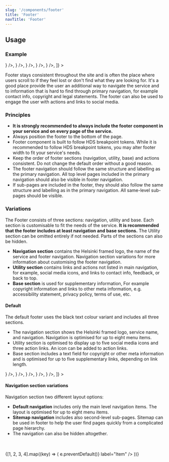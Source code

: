 ```yaml
---
slug: '/components/footer'
title: 'Footer'
navTitle: 'Footer'
---
```




## Usage

### Example

<PlaygroundPreview>
  <Footer title="Helsinki Design System" footerAriaLabel="HDS Footer">
    <Footer.Navigation navigationAriaLabel="HDS Footer navigation">
      <Footer.NavigationLink label="Item" />
      <Footer.NavigationLink label="Item" />
      <Footer.NavigationLink label="Item" />
      <Footer.NavigationLink label="Item" />
      <Footer.NavigationLink label="Item" />
      <Footer.NavigationLink label="Item" />
      <Footer.NavigationLink label="Item" />
      <Footer.NavigationLink label="Item" />
    </Footer.Navigation>
    <Footer.Utilities
      soMeLinks={[
        <Footer.NavigationLink icon={<IconFacebook />} />,
        <Footer.NavigationLink icon={<IconTwitter />} />,
        <Footer.NavigationLink icon={<IconInstagram />} />,
        <Footer.NavigationLink icon={<IconYoutube />} />,
        <Footer.NavigationLink icon={<IconTiktok />} />,
      ]}
    >
      <Footer.NavigationLink label="Contact us" />
      <Footer.NavigationLink label="Give feedback" />
    </Footer.Utilities>
    <Footer.Base copyrightHolder="Copyright" copyrightText="All rights reserved" backToTopLabel="Back to top">
      <Footer.NavigationLink label="Link" />
      <Footer.NavigationLink label="Link" />
      <Footer.NavigationLink label="Link" />
      <Footer.NavigationLink label="Link" />
      <Footer.NavigationLink label="Link" />
    </Footer.Base>
  </Footer>
</PlaygroundPreview>

Footer stays consistent throughout the site and is often the place where users scroll to if they feel lost or don't find what they are looking for. It's a good place provide the user an additional way to navigate the service and to information that is hard to find through primary navigation, for example contact info, copyright and legal statements. The footer can also be used to engage the user with actions and links to social media.

### Principles

- **It is strongly recommended to always include the footer component in your service and on every page of the service.**
- Always position the footer to the bottom of the page.
- Footer component is built to follow HDS <InternalLink href="/foundation/design-tokens/breakpoints">breakpoint tokens</InternalLink>. While it is recommended to follow HDS breakpoint tokens, you may alter footer width to fit your service's needs.
- Keep the order of footer sections (navigation, utility, base) and actions consistent. Do not change the default order without a good reason.
- The footer navigation should follow the same structure and labelling as the primary navigation. All top level pages included in the primary navigation should also be visible in footer navigation.
- If sub-pages are included in the footer, they should also follow the same structure and labelling as in the primary navigation. All same-level sub-pages should be visible.

### Variations

The Footer consists of three sections: navigation, utility and base. Each section is customisable to fit the needs of the service. **It is recommended that the footer includes at least navigation and base sections.** The Utility section can be omitted entirely if not needed. Parts of the sections can also be hidden.

- **Navigation section** contains the Helsinki framed logo, the name of the service and footer navigation. Navigation section variations for more information about customising the footer navigation.
- **Utility section** contains links and actions not listed in main navigation, for example, social media icons, and links to contact info, feedback, or back to top.
- **Base section** is used for supplementary information, For example copyright information and links to other meta information, e.g. accessibility statement, privacy policy, terms of use, etc.

#### Default

The default footer uses the black text colour variant and includes all three sections.

- The navigation section shows the Helsinki framed logo, service name, and navigation. Navigation is optimised for up to eight menu items.
- Utility section is optimised to display up to five social media icons and three action links. An icon can be added to action links.
- Base section includes a text field for copyright or other meta information and is optimised for up to five supplementary links, depending on link length.

<PlaygroundPreview>
  <Footer title="Helsinki Design System" footerAriaLabel="HDS Footer">
    <Footer.Navigation navigationAriaLabel="HDS Footer navigation">
      <Footer.NavigationLink label="Item" />
      <Footer.NavigationLink label="Item" />
      <Footer.NavigationLink label="Item" />
      <Footer.NavigationLink label="Item" />
      <Footer.NavigationLink label="Item" />
      <Footer.NavigationLink label="Item" />
      <Footer.NavigationLink label="Item" />
      <Footer.NavigationLink label="Item" />
    </Footer.Navigation>
    <Footer.Utilities
      soMeLinks={[
        <Footer.NavigationLink icon={<IconFacebook />} />,
        <Footer.NavigationLink icon={<IconTwitter />} />,
        <Footer.NavigationLink icon={<IconInstagram />} />,
        <Footer.NavigationLink icon={<IconYoutube />} />,
        <Footer.NavigationLink icon={<IconTiktok />} />,
      ]}
    >
      <Footer.NavigationLink label="Contact us" />
      <Footer.NavigationLink label="Give feedback" />
    </Footer.Utilities>
    <Footer.Base copyrightHolder="Copyright" copyrightText="All rights reserved" backToTopLabel="Back to top">
      <Footer.NavigationLink label="Link" />
      <Footer.NavigationLink label="Link" />
      <Footer.NavigationLink label="Link" />
      <Footer.NavigationLink label="Link" />
      <Footer.NavigationLink label="Link" />
    </Footer.Base>
  </Footer>
</PlaygroundPreview>

#### Navigation section variations

Navigation section two different layout options:

- **Default navigation** includes only the main level navigation items. The layout is optimised for up to eight menu items.
- **Sitemap navigation** includes also second-level sub-pages. Sitemap can be used in footer to help the user find pages quickly from a complicated page hierarchy.
- The navigation can also be hidden altogether.

<PlaygroundPreview>
  <Footer title="Default" footerAriaLabel="HDS Footer">
    <Footer.Navigation navigationAriaLabel="HDS Footer navigation">
      <Footer.NavigationLink label="Item" />
      <Footer.NavigationLink label="Item" />
      <Footer.NavigationLink label="Item" />
      <Footer.NavigationLink label="Item" />
      <Footer.NavigationLink label="Item" />
      <Footer.NavigationLink label="Item" />
      <Footer.NavigationLink label="Item" />
      <Footer.NavigationLink label="Item" />
    </Footer.Navigation>
  </Footer>
  <br />
  <br />
  <Footer title="Sitemap" footerAriaLabel="HDS Footer">
    <Footer.Navigation navigationAriaLabel="HDS Footer navigation">
      {[1, 2, 3, 4].map((key) => (
        <Footer.NavigationGroup key={key}>
          <Footer.GroupHeading href="http://www.google.com" onClick={(e) => e.preventDefault()} label="Item" />
          <Footer.NavigationLink label="Sub item" />
          <Footer.NavigationLink label="Sub item" />
          <Footer.NavigationLink label="Sub item" />
          <Footer.NavigationLink label="Sub item" />
          <Footer.NavigationLink label="Sub item" />
          <Footer.NavigationLink label="Sub item" />
        </Footer.NavigationGroup>
      ))}
    </Footer.Navigation>
  </Footer>
  <br />
  <Footer title="Hidden" footerAriaLabel="HDS Footer" />
</PlaygroundPreview>
